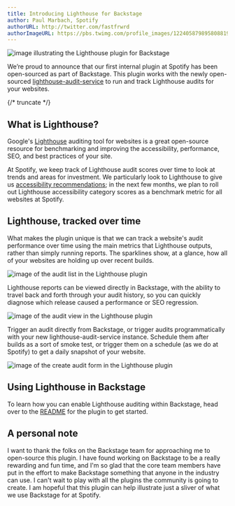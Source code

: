 ```yaml
---
title: Introducing Lighthouse for Backstage
author: Paul Marbach, Spotify
authorURL: http://twitter.com/fastfrwrd
authorImageURL: https://pbs.twimg.com/profile_images/1224058798958088192/JPxS8uzR_400x400.jpg
---
```


![image illustrating the Lighthouse plugin for Backstage](assets/3/lead.png)

We’re proud to announce that our first internal plugin at Spotify has been open-sourced as part of Backstage. This plugin works with the newly open-sourced [lighthouse-audit-service](https://github.com/spotify/lighthouse-audit-service) to run and track Lighthouse audits for your websites.

{/* truncate */}

## What is Lighthouse?

Google's [Lighthouse](https://developers.google.com/web/tools/lighthouse) auditing tool for websites is a great open-source resource for benchmarking and improving the accessibility, performance, SEO, and best practices of your site.

At Spotify, we keep track of Lighthouse audit scores over time to look at trends and areas for investment. We particularly look to Lighthouse to give us [accessibility recommendations](https://developers.google.com/web/tools/lighthouse/v3/scoring#a11y); in the next few months, we plan to roll out Lighthouse accessibility category scores as a benchmark metric for all websites at Spotify.

## Lighthouse, tracked over time

What makes the plugin unique is that we can track a website's audit performance over time using the main metrics that Lighthouse outputs, rather than simply running reports. The sparklines show, at a glance, how all of your websites are holding up over recent builds.

![image of the audit list in the Lighthouse plugin](assets/3/audit-list.png)

Lighthouse reports can be viewed directly in Backstage, with the ability to travel back and forth through your audit history, so you can quickly diagnose which release caused a performance or SEO regression.

![image of the audit view in the Lighthouse plugin](assets/3/audit-view.png)

Trigger an audit directly from Backstage, or trigger audits programmatically with your new lighthouse-audit-service instance. Schedule them after builds as a sort of smoke test, or trigger them on a schedule (as we do at Spotify) to get a daily snapshot of your website.

![image of the create audit form in the Lighthouse plugin](assets/3/create-audit.png)

## Using Lighthouse in Backstage

To learn how you can enable Lighthouse auditing within Backstage, head over to the [README](https://github.com/backstage/community-plugins/tree/main/workspaces/lighthouse/plugins/lighthouse) for the plugin to get started.

## A personal note

I want to thank the folks on the Backstage team for approaching me to open-source this plugin. I have found working on Backstage to be a really rewarding and fun time, and I'm so glad that the core team members have put in the effort to make Backstage something that anyone in the industry can use. I can't wait to play with all the plugins the community is going to create. I am hopeful that this plugin can help illustrate just a sliver of what we use Backstage for at Spotify.
